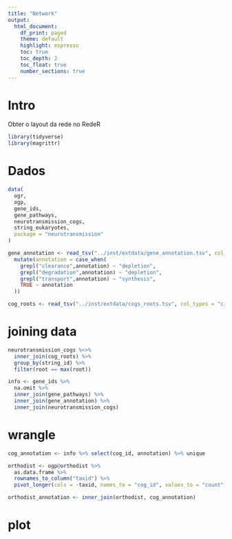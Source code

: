 ```yaml
---
title: "Network"
output:
  html_document:
    df_print: paged
    theme: default
    highlight: espresso
    toc: true
    toc_depth: 2
    toc_float: true
    number_sections: true
---
```

# Intro
Obter o layout da rede no RedeR
```r
library(tidyverse)
library(magrittr)
```

# Dados
```r
data(
  ogr,
  ogp,
  gene_ids,
  gene_pathways,
  neurotransmission_cogs,
  string_eukaryotes,
  package = "neurotransmission"
)

gene_annotation <- read_tsv("../inst/extdata/gene_annotation.tsv", col_types = "cc") %>%
  mutate(annotation = case_when(
    grepl("clearance",annotation) ~ "depletion",
    grepl("degradation",annotation) ~ "depletion",
    grepl("transport",annotation) ~ "synthesis",
    TRUE ~ annotation
  ))

cog_roots <- read_tsv("../inst/extdata/cogs_roots.tsv", col_types = "ci")
```

# joining data
```r
neurotransmission_cogs %<>%
  inner_join(cog_roots) %>%
  group_by(string_id) %>%
  filter(root == max(root))

info <- gene_ids %>%
  na.omit %>%
  inner_join(gene_pathways) %>%
  inner_join(gene_annotation) %>%
  inner_join(neurotransmission_cogs)
```

# wrangle
```r
cog_annotation <- info %>% select(cog_id, annotation) %>% unique

orthodist <- ogp@orthodist %>%
  as.data.frame %>%
  rownames_to_column("taxid") %>%
  pivot_longer(cols = -taxid, names_to = "cog_id", values_to = "count")

orthodist_annotation <- inner_join(orthodist, cog_annotation)
```

# plot
```r

```


